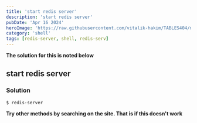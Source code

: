 ```yaml
---
title: 'start redis server'
description: 'start redis server'
pubDate: 'Apr 16 2024'
heroImage: 'https://raw.githubusercontent.com/vitalik-hakim/TABLES404/main/error_b/SHELL.jpg'
category: 'shell'
tags: [redis-server, shell, redis-serv]
---
```


**The solution for this is noted below**

## start redis server

### Solution

```shell
$ redis-server
```

**Try other methods by searching on the site. That is if this doesn't work**
